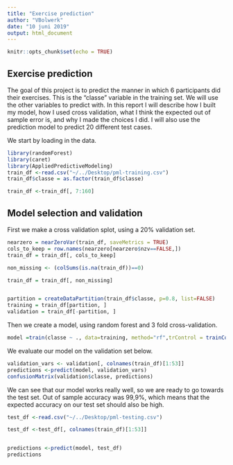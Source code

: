 ```yaml
---
title: "Exercise prediction"
author: "VBolwerk"
date: "10 juni 2019"
output: html_document
---
```


```r
knitr::opts_chunk$set(echo = TRUE)
```

## Exercise prediction

The goal of this project is to predict the manner in which 6 participants did their exercises. This is the "classe" variable in the training set. We will use the other variables to predict with. In this report I will describe how I built my model, how I used cross validation, what I think the expected out of sample error is, and why I made the choices I did. I will also use the prediction model to predict 20 different test cases.

We start by loading in the data.

```r
library(randomForest)
library(caret)
library(AppliedPredictiveModeling)
train_df <-read.csv("~/../Desktop/pml-training.csv")
train_df$classe = as.factor(train_df$classe)

train_df <-train_df[, 7:160]
```

## Model selection and validation

First we make a cross validation splot, using a 20% validation set.


```r
nearzero = nearZeroVar(train_df, saveMetrics = TRUE)
cols_to_keep = row.names(nearzero[nearzero$nzv==FALSE,])
train_df = train_df[, cols_to_keep]

non_missing <- (colSums(is.na(train_df))==0)

train_df = train_df[, non_missing]


partition = createDataPartition(train_df$classe, p=0.8, list=FALSE)
training = train_df[partition, ]
validation = train_df[-partition, ]
```

Then we create a model, using random forest and 3 fold cross-validation. 

```r
model =train(classe ~ ., data=training, method="rf",trControl = trainControl(method = "cv", number=3))
```

We evaluate our model on the validation set below.

```r
validation_vars <- validation[, colnames(train_df)[1:53]]
predictions <-predict(model, validation_vars)
confusionMatrix(validation$classe, predictions)
```

We can see that our model works really well, so we are ready to go towards the test set. Out of sample accuracy was 99,9%, which means that the expected accuracy on our test set should also be high.

```r
test_df <-read.csv("~/../Desktop/pml-testing.csv")

test_df <-test_df[, colnames(train_df)[1:53]]


predictions <-predict(model, test_df)
predictions
```